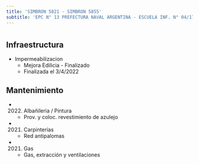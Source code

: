 ```yaml
---
title: 'SIMBRON 5821 - SIMBRON 5855'
subtitle: 'EPC N° 13 PREFECTURA NAVAL ARGENTINA - ESCUELA INF. N° 04/17°'
---
```


#
## Infraestructura

* Impermeabilizacion 
    + Mejora Edilicia - Finalizado 
    + Finalizada el 3/4/2022 






## Mantenimiento

*  (2022) Albañileria / Pintura 
    + Prov. y coloc. revestimiento de azulejo

*  (2021) Carpinterías 
    + Red antipalomas

*  (2021) Gas 
    + Gas, extracción y ventilaciones



